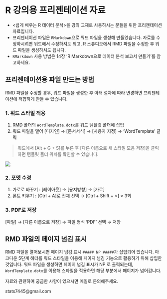 # R 강의용 프리젠테이션 자료

- <쉽게 배우는 R 데이터 분석>을 강의 교재로 사용하시는 분들을 위한 프리젠테이션 자료입니다.
- 프리젠테이션 파일은 `RMarkdown`으로 워드 파일을 생성해 만들었습니다. 자료를 수정하시려면 워드에서 수정하셔도 되고, R 스튜디오에서 RMD 파일을 수정한 후 워드 파일을 생성하셔도 됩니다.
- `RMarkdown` 사용 방법은 14장 'R Markdown으로 데이터 분석 보고서 만들기'를 참고하세요.

## 프리젠테이션용 파일 만드는 방법

RMD 파일을 수정할 경우, 워드 파일을 생성한 후 아래 절차에 따라 변경하면 프리젠테이션에 적합하게 만들 수 있습니다. 

### 1. 워드 스타일 적용
1. [RMD](https://github.com/youngwoos/Doit_R/tree/master/Lecture/RMD) 폴더의 `WordTemplate.dotx`를 워드 템플릿 폴더에 삽입
2.	워드 파일을 열어 [디자인] → [문서서식] → [사용자 지정] → 'WordTemplate' 클릭

> 워드에서 [Alt + G + S]를 누른 후 [다른 이름으로 새 스타일 모음 저장]을 클릭하면 템플릿 폴더 위치를 확인할 수 있습니다.

![](TemplatePath.png)
  

### 2. 포멧 수정
1. 가로로 바꾸기 : [레이아웃] → [용지방향] → [가로]
2. 폰트 키우기 : [Ctrl + A]로 전체 선택 → [Ctrl + Shift + >] × 3회

### 3. PDF로 저장
[파일] → [다른 이름으로 저장] → 파일 형식 'PDF' 선택 → 저장


## RMD 파일의 페이지 넘김 표시

RMD 파일을 열어보시면 페이지 넘김 표시 `##### NP #####`가 삽입되어 있습니다. 마크다운 5단계 헤더를 워드 스타일을 이용해 페이지 넘김 기능으로 활용하기 위해 삽입한 것입니다. 워드 파일을 생성하면 페이지 넘김 표시가 NP 로 출력되는데, `WordTemplate.dotx`를 이용해 스타일을 적용하면 해당 부분에서 페이지가 넘어갑니다.

자료와 관련하여 궁금한 사항이 있으시면 메일로 문의해주세요.

stats7445@gmail.com

